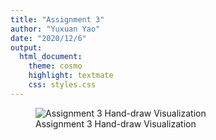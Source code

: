 ```yaml
---
title: "Assignment 3"
author: "Yuxuan Yao"
date: "2020/12/6"
output: 
  html_document:
    theme: cosmo
    highlight: textmate
    css: styles.css
---
```


![Assignment 3 Hand-draw Visualization](A3.png)
